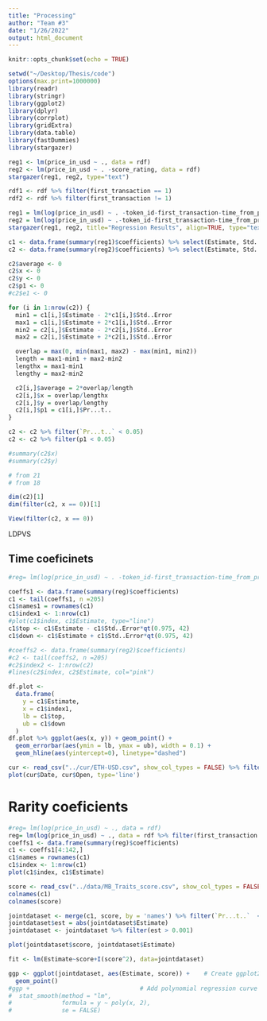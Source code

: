 ```yaml
---
title: "Processing"
author: "Team #3"
date: "1/26/2022"
output: html_document
---
```


```r
knitr::opts_chunk$set(echo = TRUE)
```

```r
setwd("~/Desktop/Thesis/code")
options(max.print=1000000)
library(readr)
library(stringr)
library(ggplot2)
library(dplyr)
library(corrplot)
library(gridExtra)
library(data.table)
library(fastDummies)
library(stargazer)
```

```r
reg1 <- lm(price_in_usd ~ ., data = rdf)
reg2 <- lm(price_in_usd ~ . -score_rating, data = rdf)
stargazer(reg1, reg2, type="text")
```

```r
rdf1 <- rdf %>% filter(first_transaction == 1)
rdf2 <- rdf %>% filter(first_transaction != 1)

reg1 = lm(log(price_in_usd) ~ . -token_id-first_transaction-time_from_prev-prev_price-trait_Shirt_34-trait_Shirt_18-trait_Shoes_22, data = rdf1)
reg2 = lm(log(price_in_usd) ~ .-token_id-first_transaction-time_from_prev-prev_price-trait_Shirt_34-trait_Shirt_18-trait_Shoes_22, data = rdf2)
stargazer(reg1, reg2, title="Regression Results", align=TRUE, type="text")
```

```r
c1 <- data.frame(summary(reg1)$coefficients) %>% select(Estimate, Std..Error, Pr...t..)
c2 <- data.frame(summary(reg2)$coefficients) %>% select(Estimate, Std..Error, Pr...t..)

c2$average <- 0
c2$x <- 0
c2$y <- 0
c2$p1 <- 0
#c2$e1 <- 0

for (i in 1:nrow(c2)) {
  min1 = c1[i,]$Estimate - 2*c1[i,]$Std..Error
  max1 = c1[i,]$Estimate + 2*c1[i,]$Std..Error
  min2 = c2[i,]$Estimate - 2*c2[i,]$Std..Error
  max2 = c2[i,]$Estimate + 2*c2[i,]$Std..Error

  overlap = max(0, min(max1, max2) - max(min1, min2))
  length = max1-min1 + max2-min2
  lengthx = max1-min1
  lengthy = max2-min2

  c2[i,]$average = 2*overlap/length
  c2[i,]$x = overlap/lengthx
  c2[i,]$y = overlap/lengthy
  c2[i,]$p1 = c1[i,]$Pr...t..
}

c2 <- c2 %>% filter(`Pr...t..` < 0.05)
c2 <- c2 %>% filter(p1 < 0.05)

#summary(c2$x)
#summary(c2$y)

# from 21
# from 18

dim(c2)[1]
dim(filter(c2, x == 0))[1]

View(filter(c2, x == 0))
```

LDPVS

## Time coeficinets

```r
#reg= lm(log(price_in_usd) ~ . -token_id-first_transaction-time_from_prev-prev_price, data = rdf)

coeffs1 <- data.frame(summary(reg)$coefficients)
c1 <- tail(coeffs1, n =205)
c1$names1 = rownames(c1)
c1$index1 <- 1:nrow(c1)
#plot(c1$index, c1$Estimate, type="line")
c1$top <- c1$Estimate - c1$Std..Error*qt(0.975, 42)
c1$down <- c1$Estimate + c1$Std..Error*qt(0.975, 42)

#coeffs2 <- data.frame(summary(reg2)$coefficients)
#c2 <- tail(coeffs2, n =205)
#c2$index2 <- 1:nrow(c2)
#lines(c2$index, c2$Estimate, col="pink")

df.plot <-
  data.frame(
    y = c1$Estimate,
    x = c1$index1,
    lb = c1$top,
    ub = c1$down
  )
df.plot %>% ggplot(aes(x, y)) + geom_point() +
  geom_errorbar(aes(ymin = lb, ymax = ub), width = 0.1) +
  geom_hline(aes(yintercept=0), linetype="dashed")
```

```r
cur <- read_csv("../cur/ETH-USD.csv", show_col_types = FALSE) %>% filter(Date > "2021-05-03") %>% filter(Date < "2021-11-24")
plot(cur$Date, cur$Open, type='line')
```

# Rarity coeficients

```r
#reg= lm(log(price_in_usd) ~ ., data = rdf)
reg= lm(log(price_in_usd) ~ ., data = rdf %>% filter(first_transaction == 1))
coeffs1 <- data.frame(summary(reg)$coefficients)
c1 <- coeffs1[4:142,]
c1$names = rownames(c1)
c1$index <- 1:nrow(c1)
plot(c1$index, c1$Estimate)

score <- read_csv("../data/MB_Traits_score.csv", show_col_types = FALSE)
colnames(c1)
colnames(score)

jointdataset <- merge(c1, score, by = 'names') %>% filter(`Pr...t..`  < 0.01)
jointdataset$est = abs(jointdataset$Estimate)
jointdataset <- jointdataset %>% filter(est > 0.001)

plot(jointdataset$score, jointdataset$Estimate)

fit <- lm(Estimate~score+I(score^2), data=jointdataset)

ggp <- ggplot(jointdataset, aes(Estimate, score)) +    # Create ggplot2 scatterplot
  geom_point()
#ggp +                               # Add polynomial regression curve
#  stat_smooth(method = "lm",
#              formula = y ~ poly(x, 2),
#              se = FALSE)
```
